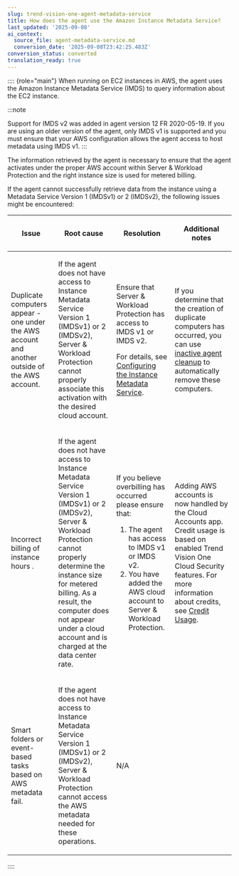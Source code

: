 ```yaml
---
slug: trend-vision-one-agent-metadata-service
title: How does the agent use the Amazon Instance Metadata Service?
last_updated: '2025-09-08'
ai_context:
  source_file: agent-metadata-service.md
  conversion_date: '2025-09-08T23:42:25.483Z'
conversion_status: converted
translation_ready: true
---
```


:::: {role="main"}
When running on EC2 instances in AWS, the agent uses the Amazon Instance Metadata Service (IMDS) to query information about the EC2 instance.

:::note

Support for IMDS v2 was added in agent version 12 FR 2020-05-19. If you are using an older version of the agent, only IMDS v1 is supported and you must ensure that your AWS configuration allows the agent access to host metadata using IMDS v1.
:::

The information retrieved by the agent is necessary to ensure that the agent activates under the proper AWS account within Server & Workload Protection and the right instance size is used for metered billing.

If the agent cannot successfully retrieve data from the instance using a Metadata Service Version 1 (IMDSv1) or 2 (IMDSv2), the following issues might be encountered:

<table>
<thead>
<tr>
<th><p>Issue</p></th>
<th><p>Root cause</p></th>
<th><p>Resolution</p></th>
<th><p>Additional notes</p></th>
</tr>
</thead>
<tbody>
<tr>
<td><p>Duplicate computers appear - one under the AWS account and another outside of the AWS account.</p></td>
<td><p>If the agent does not have access to Instance Metadata Service Version 1 (IMDSv1) or 2 (IMDSv2), Server &amp; Workload Protection cannot properly associate this activation with the desired cloud account.</p></td>
<td><p>Ensure that Server &amp; Workload Protection has access to IMDS v1 or IMDS v2.</p>
<p>For details, see <a href="https://docs.aws.amazon.com/AWSEC2/latest/UserGuide/configuring-instance-metadata-service">Configuring the Instance Metadata Service</a>.</p></td>
<td><p>If you determine that the creation of duplicate computers has occurred, you can use <a href="trend-vision-one-automate-inactive-agent-cleanup">inactive agent cleanup</a> to automatically remove these computers.</p></td>
</tr>
<tr>
<td><p>Incorrect billing of instance hours .</p></td>
<td><p>If the agent does not have access to Instance Metadata Service Version 1 (IMDSv1) or 2 (IMDSv2), Server &amp; Workload Protection cannot properly determine the instance size for metered billing. As a result, the computer does not appear under a cloud account and is charged at the data center rate.</p></td>
<td><p>If you believe overbilling has occurred please ensure that:</p>
<ol>
<li>The agent has access to IMDS v1 or IMDS v2.</li>
<li>You have added the AWS cloud account to Server &amp; Workload Protection.</li>
</ol></td>
<td><p>Adding AWS accounts is now handled by the Cloud Accounts app. Credit usage is based on enabled Trend Vision One Cloud Security features. For more information about credits, see <a href="trend-vision-one-credit-usage">Credit Usage</a>.</p></td>
</tr>
<tr>
<td><p>Smart folders or event-based tasks based on AWS metadata fail.</p></td>
<td><p>If the agent does not have access to Instance Metadata Service Version 1 (IMDSv1) or 2 (IMDSv2), Server &amp; Workload Protection cannot access the AWS metadata needed for these operations.</p></td>
<td><p>N/A</p></td>
<td></td>
</tr>
</tbody>
</table>
::::
